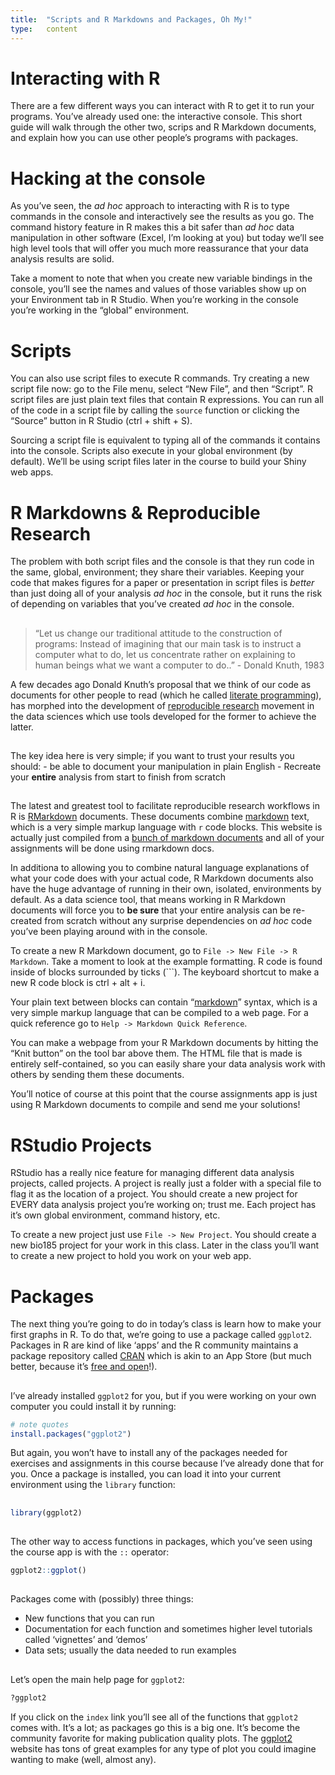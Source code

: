 ```yaml
---
title:  "Scripts and R Markdowns and Packages, Oh My!"
type:   content
---
```


# Interacting with R

There are a few different ways you can interact with R to get it to run your programs.  You've already used one: the interactive console.  This short guide will walk through the other two, scrips and R Markdown documents, and explain how you can use other people's programs with packages.

# Hacking at the console

As you've seen, the *ad hoc* approach to interacting with R is to type commands in the console and interactively see the results as you go.  The command history feature in R makes this a bit safer than *ad hoc* data manipulation in other software (Excel, I'm looking at you) but today we'll see high level tools that will offer you much more reassurance that your data analysis results are solid.

Take a moment to note that when you create new variable bindings in the console, you'll see the names and values of those variables show up on your Environment tab in R Studio.  When you're working in the console you're working in the "global" environment.

# Scripts

You can also use script files to execute R commands.  Try creating a new script file now: go to the File menu, select "New File", and then "Script".  R script files are just plain text files that contain R expressions.  You can run all of the code in a script file by calling the `source` function or clicking the "Source" button in R Studio (ctrl + shift + S).

Sourcing a script file is equivalent to typing all of the commands it contains into the console.  Scripts also execute in your global environment (by default).  We'll be using script files later in the course to build your Shiny web apps.

# R Markdowns & Reproducible Research

The problem with both script files and the console is that they run code in the same, global, environment; they share their variables.  Keeping your code that makes figures for a paper or presentation in script files is *better* than just doing all of your analysis *ad hoc* in the console, but it runs the risk of depending on variables that you've created *ad hoc* in the console.

##

> "Let us change our traditional attitude to the construction of programs: Instead of imagining that our main task is to instruct a computer what to do, let us concentrate rather on explaining to human beings what we want a computer to do.."
- Donald Knuth, 1983

A few decades ago Donald Knuth's proposal that we think of our code as documents for other people to read (which he called [literate programming](https://en.wikipedia.org/wiki/Literate_programming)), has morphed into the development of [reproducible research](https://www.r-bloggers.com/what-is-reproducible-research/) movement in the data sciences which use tools developed for the former to achieve the latter.

##

The key idea here is very simple; if you want to trust your results you should:
- be able to document your manipulation in plain English
- Recreate your **entire** analysis from start to finish from scratch

##

The latest and greatest tool to facilitate reproducible research workflows in R is [RMarkdown](http://rmarkdown.rstudio.com/) documents.  These documents combine [markdown](https://en.wikipedia.org/wiki/Markdown) text, which is a very simple markup language with `r` code blocks.  This website is actually just compiled from a [bunch of markdown documents](https://github.com/whitwort/bio185) and all of your assignments will be done using rmarkdown docs.

In additiona to allowing you to combine natural language explanations of what your code does with your actual code, R Markdown documents also have the huge advantage of running in their own, isolated, environments by default.  As a data science tool, that means working in R Markdown documents will force you to **be sure** that your entire analysis can be re-created from scratch without any surprise dependencies on *ad hoc* code you've been playing around with in the console.

To create a new R Markdown document, go to `File -> New File -> R Markdown`.  Take a moment to look at the example formatting.  R code is found inside of blocks surrounded by ticks (```).  The keyboard shortcut to make a new R code block is ctrl + alt + i.

Your plain text between blocks can contain "[markdown](https://en.wikipedia.org/wiki/Markdown)" syntax, which is a very simple markup language that can be compiled to a web page.  For a quick reference go to `Help -> Markdown Quick Reference`.

You can make a webpage from your R Markdown documents by hitting the "Knit button" on the tool bar above them.  The HTML file that is made is entirely self-contained, so you can easily share your data analysis work with others by sending them these documents.

You'll notice of course at this point that the course assignments app is just using R Markdown documents to compile and send me your solutions!

# RStudio Projects

RStudio has a really nice feature for managing different data analysis projects, called projects.  A project is really just a folder with a special file to flag it as the location of a project.  You should create a new project for EVERY data analysis project you're working on; trust me.  Each project has it's own global environment, command history, etc.

To create a new project just use `File -> New Project`.  You should create a new bio185 project for your work in this class.  Later in the class you'll want to create a new project to hold you work on your web app.


# Packages

The next thing you're going to do in today's class is learn how to make your first graphs in R.  To do that, we're going to use a package called `ggplot2`. Packages in R are kind of like 'apps' and the R community maintains a package repository called [CRAN](https://cran.r-project.org/) which is akin to an App Store (but much better, because it's [free and open](https://en.wikipedia.org/wiki/Open_platform)!).

##

I've already installed `ggplot2` for you, but if you were working on your own computer you could install it by running:

```r
# note quotes
install.packages("ggplot2")
```

But again, you won't have to install any of the packages needed for exercises and assignments in this course because I've already done that for you.  Once a package is installed, you can load it into your current environment using the `library` function:

##

```r
library(ggplot2)
```

##

The other way to access functions in packages, which you've seen using the course app is with the `::` operator:

```r
ggplot2::ggplot()
```

##

Packages come with (possibly) three things:

* New functions that you can run
* Documentation for each function and sometimes higher level tutorials called 'vignettes' and 'demos'
* Data sets; usually the data needed to run examples

##

Let's open the main help page for `ggplot2`:

```r
?ggplot2
```

If you click on the `index` link you'll see all of the functions that `ggplot2` comes with.  It's a lot; as packages go this is a big one.  It's become the community favorite for making publication quality plots.  The [ggplot2](http://ggplot2.tidyverse.org/) website has tons of great examples for any type of plot you could imagine wanting to make (well, almost any).
